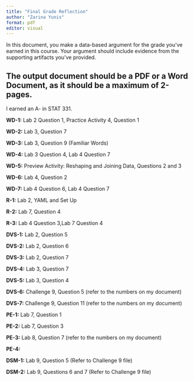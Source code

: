 ```yaml
---
title: "Final Grade Reflection"
author: "Zarina Yunis"
format: pdf
editor: visual
---
```


In this document, you make a data-based argument for the grade you've earned in this course. Your argument should include evidence from the supporting artifacts you've provided.

## The output document should be a PDF or a Word Document, as it should be a **maximum** of 2-pages.

I earned an A- in STAT 331.

**WD-1:** Lab 2 Question 1, Practice Activity 4, Question 1

**WD-2:** Lab 3, Question 7

**WD-3:** Lab 3, Question 9 (Familiar Words)

**WD-4:** Lab 3 Question 4, Lab 4 Question 7

**WD-5:** Preview Activity: Reshaping and Joining Data, Questions 2 and 3

**WD-6:** Lab 4, Question 2

**WD-7:** Lab 4 Question 6, Lab 4 Question 7

**R-1:** Lab 2, YAML and Set Up

**R-2:** Lab 7, Question 4

**R-3:** Lab 4 Question 3,Lab 7 Question 4

**DVS-1:** Lab 2, Question 5

**DVS-2:** Lab 2, Question 6

**DVS-3:** Lab 2, Question 7

**DVS-4:** Lab 3, Question 7

**DVS-5:** Lab 3, Question 4

**DVS-6:** Challenge 9, Question 5 (refer to the numbers on my document)

**DVS-7:** Challenge 9, Question 11 (refer to the numbers on my document)

**PE-1:** Lab 7, Question 1

**PE-2:** Lab 7, Question 3

**PE-3:** Lab 8, Question 7 (refer to the numbers on my document)

**PE-4:**

**DSM-1:** Lab 9, Question 5 (Refer to Challenge 9 file)

**DSM-2:** Lab 9, Questions 6 and 7 (Refer to Challenge 9 file)
